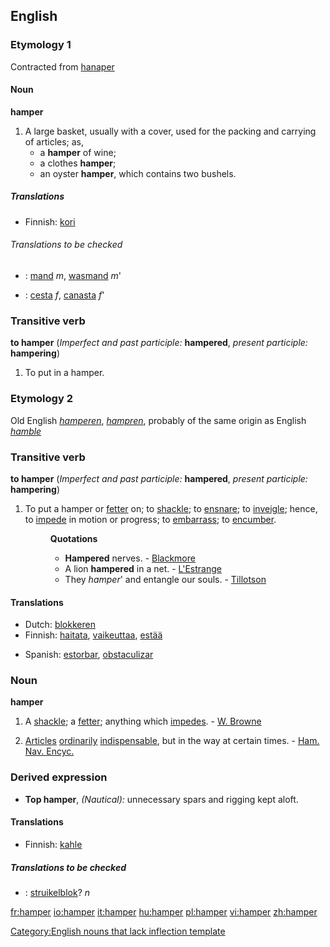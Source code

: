 ==English==

===Etymology 1===
Contracted from [[hanaper]]

====Noun====
'''hamper'''[[Category:English nouns that lack inflection template]]

# A large basket, usually with a cover, used for the packing and carrying of articles; as,
#* a '''hamper''' of wine;
#* a clothes '''hamper''';
#* an oyster '''hamper''', which contains two bushels.

=====Translations=====
{{trans-top|A large basket, usually with a cover, used for the packing and carrying of articles}}
*Finnish: [[kori]]
{{trans-mid}}
{{trans-bottom}}

======Translations to be checked======
{{checktrans}}
{{top}}
*{{ttbc|Dutch}}: [[mand]] ''m'', [[wasmand]] ''m'''
{{mid}}
*{{ttbc|Spanish}}: [[cesta]] ''f'', [[canasta]] ''f'''
{{bottom}}

===Transitive verb===
{{rfc-trverb|Transitive verb}}
'''to hamper''' (''Imperfect and past participle:'' '''hampered''', ''present participle:'' '''hampering''')

# To put in a hamper.

===Etymology 2===
Old English ''[[hamperen]]'', ''[[hampren]]'', probably of the same origin as English ''[[hamble]]''

===Transitive verb===
'''to hamper''' (''Imperfect and past participle:'' '''hampered''', ''present participle:'' '''hampering''')

# To put a hamper or [[fetter]] on; to [[shackle]]; to [[ensnare]]; to [[inveigle]]; hence, to [[impede]] in motion or progress; to [[embarrass]]; to [[encumber]].
#:'''Quotations'''
#:*'''Hampered''' nerves. - [[Blackmore]]
#:*A lion '''hampered''' in a net. - [[L'Estrange]]
#:*They ''hamper''' and entangle our souls. - [[Tillotson]]

====Translations====
{{trans-top|To put a hamper or fetter on; to shackle; to ensnare; to inveigle}}
*Dutch: [[blokkeren]]
*Finnish: [[haitata]], [[vaikeuttaa]], [[estää]]
{{trans-mid}}
*Spanish: [[estorbar]], [[obstaculizar]]
{{trans-bottom}}

===Noun===
'''hamper'''

# A [[shackle]]; a [[fetter]]; anything which [[impede]]s. - [[W. Browne]]
# {{nautical}} [[Article]]s [[ordinary|ordinarily]] [[indispensable]], but in the way at certain times. - [[Ham. Nav. Encyc.]]

===Derived expression===
*'''Top hamper''', ''(Nautical):'' unnecessary spars and rigging kept aloft.

====Translations====
{{trans-top|A shackle; a fetter; anything which impedes}}
*Finnish: [[kahle]]
{{trans-mid}}
{{trans-bottom}}

{{trans-top|Articles ordinarily indispensable, but in the way at certain times}}
{{trans-mid}}
{{trans-bottom}}

=====Translations to be checked=====
{{checktrans}}
{{top}}
*{{ttbc|Dutch}}: [[struikelblok]]? ''n''
{{mid}}
{{bottom}}

[[fr:hamper]]
[[io:hamper]]
[[it:hamper]]
[[hu:hamper]]
[[pl:hamper]]
[[vi:hamper]]
[[zh:hamper]]